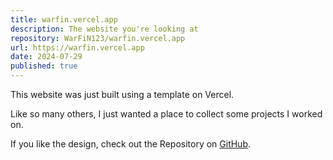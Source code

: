 ```yaml
---
title: warfin.vercel.app
description: The website you're looking at
repository: WarFiN123/warfin.vercel.app
url: https://warfin.vercel.app
date: 2024-07-29
published: true
---
```


This website was just built using a template on Vercel.

Like so many others, I just wanted a place to collect some projects I worked on.

If you like the design, check out the Repository on [GitHub](https://github.com/chronark/chronark.com).